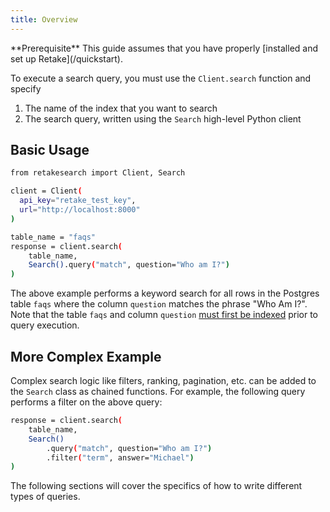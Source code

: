 ```yaml
---
title: Overview
---
```


<Info>
  **Prerequisite** This guide assumes that you have properly [installed and set
  up Retake](/quickstart).
</Info>

To execute a search query, you must use the `Client.search` function and specify

1. The name of the index that you want to search
2. The search query, written using the `Search` high-level Python client

## Basic Usage

```bash
from retakesearch import Client, Search

client = Client(
  api_key="retake_test_key",
  url="http://localhost:8000"
)

table_name = "faqs"
response = client.search(
    table_name,
    Search().query("match", question="Who am I?")
)
```

The above example performs a keyword search for all rows in the Postgres table `faqs` where
the column `question` matches the phrase "Who Am I?". Note that the table `faqs` and column
`question` [must first be indexed](/quickstart) prior to query execution.

## More Complex Example

Complex search logic like filters, ranking, pagination, etc. can be added to the `Search` class
as chained functions. For example, the following query performs a filter on the above query:

```bash
response = client.search(
    table_name,
    Search()
        .query("match", question="Who am I?")
        .filter("term", answer="Michael")
)
```

The following sections will cover the specifics of how to write different types of queries.
